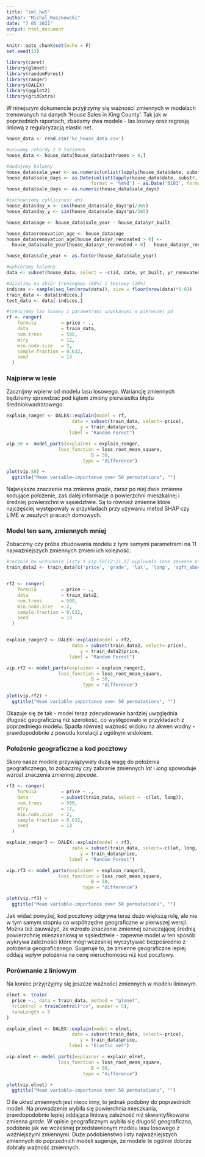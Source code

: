 ```yaml
---
title: "iml_hw5"
author: "Michal_Raszkowski"
date: "7 05 2021"
output: html_document
---
```


```r
knitr::opts_chunk$set(echo = F)
set.seed(13)
```

```r
library(caret)
library(glmnet)
library(randomForest)
library(ranger)
library(DALEX)
library(ggplot2)
library(gridExtra)
```

W ninejszym dokumencie przyjrzymy się ważności zmiennych w modelach trenowanych na danych ‘House Sales in King County’. Tak jak w poprzednich raportach, zbadamy dwa modele - las losowy oraz regresję liniową z regularyzacją elastic net.

```r
house_data <- read.csv('kc_house_data.csv')
```


```r
#usuwamy rekordy z 0 łazienek
house_data <- house_data[house_data$bathrooms > 0,]

#dodajemy kolumny
house_data$sale_year <- as.numeric(unlist(lapply(house_data$date, substr, start=1, stop=4)))
house_data$sale_days <- as.Date(unlist(lapply(house_data$date, substr, start=5, stop=8)),
                               format = '%m%d') - as.Date('0101', format='%m%d')
house_data$sale_days <- as.numeric(house_data$sale_days)

#zachowujemy cykliczność dni
house_data$day_x <- cos(house_data$sale_days*pi/365)
house_data$day_y <- sin(house_data$sale_days*pi/365)

house_data$age <- house_data$sale_year - house_data$yr_built

house_data$renovation_age <- house_data$age
house_data$renovation_age[house_data$yr_renovated > 0] <-
  house_data$sale_year[house_data$yr_renovated > 0] - house_data$yr_renovated[house_data$yr_renovated > 0]

house_data$sale_year <- as.factor(house_data$sale_year)
```


```r
#wybieramy kolumny
data <- subset(house_data, select = -c(id, date, yr_built, yr_renovated, sqft_living, sale_days))

#dzielimy na zbiór treningowy (80%) i testowy (20%)
indices <- sample(seq_len(nrow(data)), size = floor(nrow(data)*0.8))
train_data <- data[indices,]
test_data <- data[-indices,]
```


```r
#trenujemy las losowy z parametrami uzyskanymi w pierwszej pd
rf <- ranger(
    formula         = price ~ ., 
    data            = train_data, 
    num.trees       = 500,
    mtry            = 12,
    min.node.size   = 2,
    sample.fraction = 0.632,
    seed            = 13
  )

```


### Najpierw w lesie

Zacznijmy wpierw od modelu lasu losowego. Wariancję zmiennych będziemy sprawdzać pod kątem zmiany pierwiastka błędu średniokwadratowego.

```r
explain_ranger <- DALEX::explain(model = rf,  
                        data = subset(train_data, select=-price),
                           y = train_data$price, 
                       label = "Random Forest")

```


```r
vip.50 <- model_parts(explainer = explain_ranger, 
                   loss_function = loss_root_mean_square,
                               B = 50,
                            type = "difference")

plot(vip.50) +
  ggtitle("Mean variable-importance over 50 permutations", "") 
```

Największe znaczenie ma zmienna *grade*, zaraz po niej dwie zmienne kodujące położenie, zaś dalej informacje o powierzchni mieszkalnej i średniej powierzchni w sąsiedztwie. Są to również zmienne które najczęściej występowały w przykładach przy używaniu metod SHAP czy LIME w zeszłych pracach domowych. 

### Model ten sam, zmiennych mniej

Zobaczmy czy próba zbudowania modelu z tymi samymi parametrami na 11 najważniejszych zmiennych zmieni ich kolejność.

```r
#ręcznie bo wrzucenie listy z vip.50[12:21,1] wypluwało inne zmienne niż znajdujące się w liście...
train_data2 <- train_data[c('price', 'grade', 'lat', 'long', 'sqft_above', 'sqft_living15', 'age', 'bathrooms', 'waterfront', 'sqft_basement', 'view')]


rf2 <- ranger(
    formula         = price ~ ., 
    data            = train_data2, 
    num.trees       = 500,
    min.node.size   = 2,
    sample.fraction = 0.632,
    seed            = 13
  )


explain_ranger2 <- DALEX::explain(model = rf2,  
                        data = subset(train_data2, select=-price),
                           y = train_data2$price, 
                       label = "Random Forest")
```

```r
vip.rf2 <- model_parts(explainer = explain_ranger2, 
                   loss_function = loss_root_mean_square,
                               B = 50,
                            type = "difference")

plot(vip.rf2) +
  ggtitle("Mean variable-importance over 50 permutations", "") 
```

Okazuje się że tak - model teraz zdecydowanie bardziej uwzględnia długość geograficzną niż szerokość, co występowało w przykładach z poprzedniego modelu. Spadła również ważność widoku na akwen wodny - prawdopodobnie z powodu korelacji z ogólnym widokiem.


### Położenie geograficzne a kod pocztowy

Skoro nasze modele przywiązywały dużą wagę do położenia geograficznego, to zobaczmy czy zabranie zmiennych *lat* i *long* spowoduje wzrost znaczenia zmiennej *zipcode*.


```r
rf3 <- ranger(
    formula         = price ~ ., 
    data            = subset(train_data, select = -c(lat, long)), 
    num.trees       = 500,
    mtry            = 12,
    min.node.size   = 2,
    sample.fraction = 0.632,
    seed            = 13
  )

explain_ranger3 <- DALEX::explain(model = rf3,  
                        data = subset(train_data, select=-c(lat, long, price)),
                           y = train_data$price, 
                       label = "Random Forest")

```

```r
vip.rf3 <- model_parts(explainer = explain_ranger3, 
                   loss_function = loss_root_mean_square,
                               B = 50,
                            type = "difference")

plot(vip.rf3) +
  ggtitle("Mean variable-importance over 50 permutations", "") 
```

Jak widać powyżej, kod pocztowy odgrywa teraz dużo większą rolę, ale nie w tym samym stopniu co współrzędne geograficzne w pierwszej wersji. Można też zauważyć, że wzrosło znaczenie zmiennej oznaczającej średnią powierzchnię mieszkaniową w sąsiedztwie - zapewne model w ten sposób wykrywa zależności które mógł wcześniej wyczytywać bezpośrednio z położenia geograficznego. Sugeruje to, że zmienne geograficzne lepiej oddają wpływ polożenia na cenę nieruchomości niż kod pocztowy.


### Porównanie z liniowym

Na koniec przyjrzyjmy się jeszcze ważności zmiennych w modelu liniowym.


```r
elnet <- train(
  price ~., data = train_data, method = "glmnet",
  trControl = trainControl("cv", number = 5),
  tuneLength = 5
)

explain_elnet <- DALEX::explain(model = elnet,  
                        data = subset(train_data, select=-price),
                           y = train_data$price, 
                       label = "Elastic net")
```



```r
vip.elnet <- model_parts(explainer = explain_elnet, 
                   loss_function = loss_root_mean_square,
                               B = 50,
                            type = "difference")

plot(vip.elnet) +
  ggtitle("Mean variable-importance over 50 permutations", "") 
```

O ile układ zmiennych jest nieco inny, to jednak podobny do poprzednich modeli. Na prowadzenie wybiła się powierchnia mieszkania, prawdopodobnie lepiej oddająca liniową zależność niż skwantyfikowana zmienna *grade*. W opisie geograficznym wybiła się długość geograficzna, podobnie jak we wcześniej przedstawionym modelu lasu losowego z ważniejszymi zmiennymi. Duże podobieństwo listy najważniejszych zmiennych do poprzednich modeli sugeruje, że modele te ogólnie dobrze dobrały ważność zmiennych.




